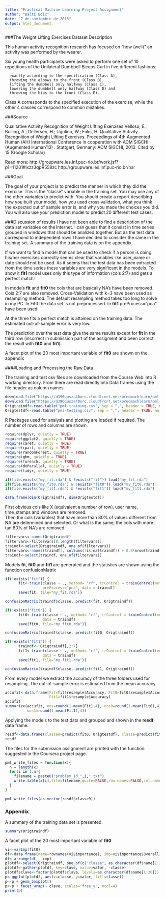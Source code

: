 ```yaml
---
title: "Practical Machine Learning Project Assignment"
author: "Balti Boix"
date: "7 de noviembre de 2015"
output: html_document
---
```


###The Weight Lifting Exercises Dataset Description

This human activity recognition research has focused on "how (well)" an activity was performed by the wearer. 

Six young health participants were asked to perform one set of 10 repetitions of the Unilateral Dumbbell Biceps Curl in five different fashions: 

      exactly according to the specification (Class A), 
      throwing the elbows to the front (Class B), 
      lifting the dumbbell only halfway (Class C), 
      lowering the dumbbell only halfway (Class D) and 
      throwing the hips to the front (Class E).

Class A corresponds to the specified execution of the exercise, while the other 4 classes correspond to common mistakes.

###Source

Qualitative Activity Recognition of Weight Lifting Exercises
Velloso, E.; Bulling, A.; Gellersen, H.; Ugulino, W.; Fuks, H. Qualitative Activity Recognition of Weight Lifting Exercises. Proceedings of 4th Augmented Human (AH) International Conference in cooperation with ACM SIGCHI (Augmented Human'13) . Stuttgart, Germany: ACM SIGCHI, 2013. 
Cited by 15 (Google Scholar)

Read more: 
      http://groupware.les.inf.puc-rio.br/work.jsf?p1=11201#ixzz3qpR558zc
      http://groupware.les.inf.puc-rio.br/har

###Goal

The goal of your project is to predict the manner in which they did the exercise. This is the "classe" variable in the training set. You may use any of the other variables to predict with. You should create a report describing how you built your model, how you used cross validation, what you think the expected out of sample error is, and why you made the choices you did. You will also use your prediction model to predict 20 different test cases. 

###Discussion of results
I have not been able to find a description of the data set variables on the Internet. I can guess that it consist in time series grouped in windows that should be analized together. But as the test data correspond to independent rows I have decided to consider the same in the training set. A summary of the training data is on the appendix. 

If we want to find a model that can be used to check if a person is doing his/her exercises correctly seems clear that variables like user_name or date should not be used. As it seems that the test data has been extracted from the time series these variables are very significant in the models. To show it **fit1** model uses only this type of information (cols 2:7) and gets a perfect match!

In models **fit** and **fit0** the cols that are basically NA's have been removed. Cols 2:7 are also removed. Cross-Validation with k=3 have been used as resampling method. The default resampling method takes too long to solve in my PC. In Fit0 the data set is not preprocessed. In **fit1** preProcess="pca" have been used.

At the three fits a perfect match is attained on the training data. The estimated out-of-sample error is very low.

The prediction over the test data give the same results except for **fit** in the third row (incorrect in submission part of the assigment and been correct the result with **fit0** and **fit1**).

A facet plot of the 20 most important variable of **fit0** are shown on the appendix


####Loading and Processing the Raw Data

The training and test csv files are downloaded from the Course Web into R working directory.
From there are read directly into Data frames using the file header as column names.

```r
download.file("https://d396qusza40orc.cloudfront.net/predmachlearn/pml-training.csv", "pml-training.csv")
download.file("https://d396qusza40orc.cloudfront.net/predmachlearn/pml-testing.csv", "pml-testing.csv")
Origtraindf<-read.table("pml-training.csv", sep = ",", header = TRUE, na.strings = c("NA", "", "#DIV/0!"))
Origtestdf<-read.table("pml-testing.csv", sep = ",", header = TRUE, na.strings = c("NA", "", "#DIV/0!"))
```

R Packages used for analysis and plotting are loaded if required.
The number of rows and columns are shown.

```r
require(dplyr, quietly = TRUE)
require(ggplot2, quietly = TRUE)
require(caret, quietly = TRUE)
require(rpart, quietly = TRUE)
require(randomForest, quietly = TRUE)
require(gbm, quietly = TRUE)
require(foreach, quietly = TRUE)
require(doParallel, quietly = TRUE)
require(tidyr, quietly = TRUE)

if(file.exists("my_fit.rda") & !exists("fit")) load("my_fit.rda")
if(file.exists("my_fit0.rda") & !exists("fit0")) load("my_fit0.rda")
if(file.exists("my_fit1.rda") & !exists("fit1")) load("my_fit1.rda")

data.frame(dim(Origtraindf), dim(Origtestdf))
```

First obvious cols like X (equivalent a number of row), user name, time_stamps and windows are removed.  
Then the cols (variables) that have more than 80% of values different from NA are determined and selected. 
Or what is the same, the cols with more tan 80% of NA's are removed.

```r
filtervars<-names(Origtraindf)
filtervars<-filtervars[8:length(filtervars)]
traindf<-select(Origtraindf, one_of(filtervars))
filtervars<-names(traindf[, colSums(!is.na(traindf)) > 0.8*nrow(traindf)])
traindf<-select(traindf, one_of(filtervars))
```

Models **fit**, **fit0** and **fit1** are generated and the statistics are shown using the function confusionMatrix 

```r
if(!exists("fit")) {
      fit<-train(classe ~ ., method= "rf", trControl = trainControl(method = "cv", number = 3), 
                 preProcess="pca", data = traindf)
      save(fit, file="my_fit.rda")}

confusionMatrix(traindf$classe, predict(fit, Origtraindf))

if(!exists("fit0")) {
      fit0<-train(classe ~ ., method= "rf", trControl = trainControl(method = "cv", number = 3), 
                 data = traindf)
      save(fit0, file="my_fit0.rda")}

confusionMatrix(traindf$classe, predict(fit0, Origtraindf))

if(!exists("fit1")) {
      traindf<- Origtraindf[,2:7]
      fit1<-train(classe ~ ., method= "rf", trControl = trainControl(method = "cv", number = 3), 
                 data = traindf)
      save(fit1, file="my_fit1.rda")}

confusionMatrix(traindf$classe, predict(fit1, Origtraindf))
```

From every model we extract the accuracy of the three folders used for resampling.
The out-of-sample error is estimated from the mean accuracy.

```r
accufit<-data.frame(Fit=fit$resample$Accuracy, Fit0=fit0$resample$Accuracy, 
                    Fit1=fit1$resample$Accuracy)
accufit
summarize(accufit, oos=round(1-mean(Fit),4), oos0=round(1-mean(Fit0),4), 
          oos1=round(1-mean(Fit1),4))
```

Applying the models to the test data and grouped and shown in the **resdf** data frame.

```r
resdf<-data.frame(classe0=predict(fit0, Origtestdf), classe=predict(fit, Origtestdf), classe1=predict(fit1, Origtestdf))
resdf
```

The files for the submission assignment are printed with the function suggested in the Coursera project page.

```r
pml_write_files = function(x){
  n = length(x)
  for(i in 1:n){
    filename = paste0("problem_id_",i,".txt")
    write.table(x[i],file=filename,quote=FALSE,row.names=FALSE,col.names=FALSE)
  }
}

pml_write_files(as.vector(resdf$classe0))
```

### Appendix

A summary of the training data set is presented.

```r
summary(Origtraindf)
```

A facet plot of the 20 most important variable of **fit0**

```r
vi<-varImp(fit0)
df<-data.frame(name=rownames(vi$importance), imp=vi$importance$Overall)
df<-arrange(df, -imp)
plotdf<-select(Origtraindf, one_of(c("classe", as.character(df$name[1:20]))))
plotdf<-gather(plotdf, key=clave, value=valor, -classe)
plotdf$clave<-factor(plotdf$clave, levels=as.character(df$name[1:20]))
p<-ggplot(plotdf, aes(x=classe, y=valor, fill=classe)) 
p<-p + geom_boxplot()
p<-p + facet_wrap(~ clave, scales="free_y", ncol=4)
print(p)
```

